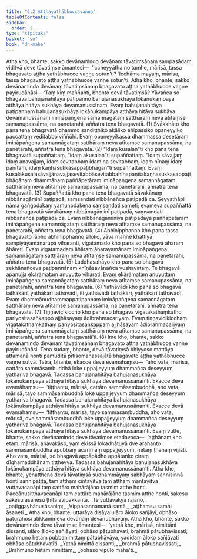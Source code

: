 ```yaml
---
title: "6.2 Aṭṭhayathābhuccavaṇṇa"
tableOfContents: false
sidebar:
  order: 2
type: "tipitaka"
basket: "su"
book: "dn-maha"
---
```



<DynamicBreadcrumb />

<Division number="296" book="dn-maha">

<Paragraph number="653" book="dn-maha">
Atha kho, bhante, sakko devānamindo devānaṃ tāvatiṃsānaṃ sampasādaṃ viditvā deve tāvatiṃse āmantesi—  ‘iccheyyātha no tumhe, mārisā, tassa bhagavato aṭṭha yathābhucce vaṇṇe sotun’ti? ‘Icchāma mayaṃ, mārisa, tassa bhagavato aṭṭha yathābhucce vaṇṇe sotun’ti. Atha kho, bhante, sakko devānamindo devānaṃ tāvatiṃsānaṃ bhagavato aṭṭha yathābhucce vaṇṇe payirudāhāsi—
</Paragraph>

<Paragraph number="654" book="dn-maha">
‘Taṃ kiṃ maññanti, bhonto devā tāvatiṃsā? Yāvañca so bhagavā bahujanahitāya paṭipanno bahujanasukhāya lokānukampāya atthāya hitāya sukhāya devamanussānaṃ. Evaṃ bahujanahitāya paṭipannaṃ bahujanasukhāya lokānukampāya atthāya hitāya sukhāya devamanussānaṃ imināpaṅgena samannāgataṃ satthāraṃ neva atītaṃse samanupassāma, na panetarahi, aññatra tena bhagavatā. (1)
</Paragraph>

<Paragraph number="655" book="dn-maha">
Svākkhāto kho pana tena bhagavatā dhammo sandiṭṭhiko akāliko ehipassiko opaneyyiko paccattaṃ veditabbo viññūhi. Evaṃ opaneyyikassa dhammassa desetāraṃ imināpaṅgena samannāgataṃ satthāraṃ neva atītaṃse samanupassāma, na panetarahi, aññatra tena bhagavatā. (2)
</Paragraph>

<Paragraph number="656" book="dn-maha">
“Idaṃ kusalan”ti kho pana tena bhagavatā supaññattaṃ, “idaṃ akusalan”ti supaññattaṃ. “Idaṃ sāvajjaṃ idaṃ anavajjaṃ, idaṃ sevitabbaṃ idaṃ na sevitabbaṃ, idaṃ hīnaṃ idaṃ paṇītaṃ, idaṃ kaṇhasukkasappaṭibhāgan”ti supaññattaṃ. Evaṃ kusalākusalasāvajjānavajjasevitabbāsevitabbahīnapaṇītakaṇhasukkasappaṭibhāgānaṃ dhammānaṃ paññāpetāraṃ imināpaṅgena samannāgataṃ satthāraṃ neva atītaṃse samanupassāma, na panetarahi, aññatra tena bhagavatā. (3)
</Paragraph>

<Paragraph number="657" book="dn-maha">
Supaññattā kho pana tena bhagavatā sāvakānaṃ nibbānagāminī paṭipadā, saṃsandati nibbānañca paṭipadā ca. Seyyathāpi nāma gaṅgodakaṃ yamunodakena saṃsandati sameti; evameva supaññattā tena bhagavatā sāvakānaṃ nibbānagāminī paṭipadā, saṃsandati nibbānañca paṭipadā ca. Evaṃ nibbānagāminiyā paṭipadāya paññāpetāraṃ imināpaṅgena samannāgataṃ satthāraṃ neva atītaṃse samanupassāma, na panetarahi, aññatra tena bhagavatā. (4)
</Paragraph>

<Paragraph number="658" book="dn-maha">
Abhinipphanno kho pana tassa bhagavato lābho abhinipphanno siloko, yāva maññe khattiyā sampiyāyamānarūpā viharanti, vigatamado kho pana so bhagavā āhāraṃ āhāreti. Evaṃ vigatamadaṃ āhāraṃ āharayamānaṃ imināpaṅgena samannāgataṃ satthāraṃ neva atītaṃse samanupassāma, na panetarahi, aññatra tena bhagavatā. (5)
</Paragraph>

<Paragraph number="659" book="dn-maha">
Laddhasahāyo kho pana so bhagavā sekhānañceva paṭipannānaṃ khīṇāsavānañca vusitavataṃ. Te bhagavā apanujja ekārāmataṃ anuyutto viharati. Evaṃ ekārāmataṃ anuyuttaṃ imināpaṅgena samannāgataṃ satthāraṃ neva atītaṃse samanupassāma, na panetarahi, aññatra tena bhagavatā. (6)
</Paragraph>

<Paragraph number="660" book="dn-maha">
Yathāvādī kho pana so bhagavā tathākārī, yathākārī tathāvādī, iti yathāvādī tathākārī, yathākārī tathāvādī. Evaṃ dhammānudhammappaṭipannaṃ imināpaṅgena samannāgataṃ satthāraṃ neva atītaṃse samanupassāma, na panetarahi, aññatra tena bhagavatā. (7)
</Paragraph>

<Paragraph number="661" book="dn-maha">
Tiṇṇavicikiccho kho pana so bhagavā vigatakathaṃkatho pariyositasaṅkappo ajjhāsayaṃ ādibrahmacariyaṃ. Evaṃ tiṇṇavicikicchaṃ vigatakathaṃkathaṃ pariyositasaṅkappaṃ ajjhāsayaṃ ādibrahmacariyaṃ imināpaṅgena samannāgataṃ satthāraṃ neva atītaṃse samanupassāma, na panetarahi, aññatra tena bhagavatā’ti. (8)
</Paragraph>

</Division>
<Division number="297" book="dn-maha">

<Paragraph number="662" book="dn-maha">
Ime kho, bhante, sakko devānamindo devānaṃ tāvatiṃsānaṃ bhagavato aṭṭha yathābhucce vaṇṇe payirudāhāsi. Tena sudaṃ, bhante, devā tāvatiṃsā bhiyyoso mattāya attamanā honti pamuditā pītisomanassajātā bhagavato aṭṭha yathābhucce vaṇṇe sutvā. Tatra, bhante, ekacce devā evamāhaṃsu—  ‘aho vata, mārisā, cattāro sammāsambuddhā loke uppajjeyyuṃ dhammañca deseyyuṃ yathariva bhagavā. Tadassa bahujanahitāya bahujanasukhāya lokānukampāya atthāya hitāya sukhāya devamanussānan’ti. Ekacce devā evamāhaṃsu—  ‘tiṭṭhantu, mārisā, cattāro sammāsambuddhā, aho vata, mārisā, tayo sammāsambuddhā loke uppajjeyyuṃ dhammañca deseyyuṃ yathariva bhagavā. Tadassa bahujanahitāya bahujanasukhāya lokānukampāya atthāya hitāya sukhāya devamanussānan’ti. Ekacce devā evamāhaṃsu—  ‘tiṭṭhantu, mārisā, tayo sammāsambuddhā, aho vata, mārisā, dve sammāsambuddhā loke uppajjeyyuṃ dhammañca deseyyuṃ yathariva bhagavā. Tadassa bahujanahitāya bahujanasukhāya lokānukampāya atthāya hitāya sukhāya devamanussānan’ti.
</Paragraph>

</Division>
<Division number="298" book="dn-maha">

<Paragraph number="663" book="dn-maha">
Evaṃ vutte, bhante, sakko devānamindo deve tāvatiṃse etadavoca—  ‘aṭṭhānaṃ kho etaṃ, mārisā, anavakāso, yaṃ ekissā lokadhātuyā dve arahanto sammāsambuddhā apubbaṃ acarimaṃ uppajjeyyuṃ, netaṃ ṭhānaṃ vijjati. Aho vata, mārisā, so bhagavā appābādho appātaṅko ciraṃ dīghamaddhānaṃ tiṭṭheyya. Tadassa bahujanahitāya bahujanasukhāya lokānukampāya atthāya hitāya sukhāya devamanussānan’ti. Atha kho, bhante, yenatthena devā tāvatiṃsā sudhammāyaṃ sabhāyaṃ sannisinnā honti sannipatitā, taṃ atthaṃ cintayitvā taṃ atthaṃ mantayitvā vuttavacanāpi taṃ cattāro mahārājāno tasmiṃ atthe honti. Paccānusiṭṭhavacanāpi taṃ cattāro mahārājāno tasmiṃ atthe honti, sakesu sakesu āsanesu ṭhitā avipakkantā.
</Paragraph>

<Paragraph number="664" type="verses" book="dn-maha">
_Te vuttavākyā rājāno,_  
_paṭiggayhānusāsaniṃ;_  
_Vippasannamanā santā,_  
_aṭṭhaṃsu samhi āsaneti._  

</Paragraph>

</Division>
<Division number="299" book="dn-maha">

<Paragraph number="665" book="dn-maha">
Atha kho, bhante, uttarāya disāya uḷāro āloko sañjāyi, obhāso pāturahosi atikkammeva devānaṃ devānubhāvaṃ. Atha kho, bhante, sakko devānamindo deve tāvatiṃse āmantesi—  ‘yathā kho, mārisā, nimittāni dissanti, uḷāro āloko sañjāyati, obhāso pātubhavati, brahmā pātubhavissati; brahmuno hetaṃ pubbanimittaṃ pātubhāvāya, yadidaṃ āloko sañjāyati obhāso pātubhavatīti.
</Paragraph>

<Paragraph number="666" type="verses" book="dn-maha">
_Yathā nimittā dissanti,_  
_brahmā pātubhavissati;_  
_Brahmuno hetaṃ nimittaṃ,_  
_obhāso vipulo mahā’ti._
</Paragraph>
</Division>